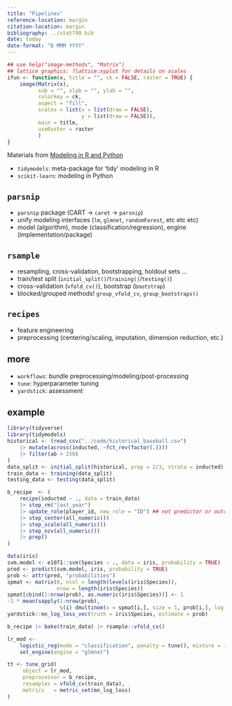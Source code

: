 ```yaml
---
title: "Pipelines"
reference-location: margin
citation-location: margin
bibliography: ../stat790.bib
date: today
date-format: "D MMM YYYY"
---
```


\newcommand{\A}{\mathbf A}
\newcommand{\B}{\mathbf B}
\newcommand{\D}{\mathbf D}
\newcommand{\GGamma}{\boldsymbol \Gamma}
\newcommand{\G}{\mathbf G}
\newcommand{\HH}{\mathbf H}
\newcommand{\I}{\mathbf I}
\newcommand{\K}{\mathbf K}
\newcommand{\N}{\mathbf N}
\newcommand{\Q}{\mathbf Q}
\newcommand{\R}{\mathbf R}
\newcommand{\bS}{\mathbf S}
\newcommand{\U}{\mathbf U}
\newcommand{\V}{\mathbf V}
\newcommand{\W}{\mathbf W}
\newcommand{\X}{\mathbf X}
\newcommand{\Y}{\mathbf Y}
\newcommand{\Z}{\mathbf Z}
\newcommand{\bbeta}{\boldsymbol \beta}
\newcommand{\bzero}{\boldsymbol 0}
\newcommand{\eeta}{\boldsymbol \eta}
\newcommand{\OOmega}{\boldsymbol \Omega}
\newcommand{\hatmat}{\mathbf H}
\newcommand{\grad}{\mathbf g}
\newcommand{\p}{\mathbf p}
\newcommand{\uu}{\mathbf u}
\newcommand{\w}{\mathbf w}
\newcommand{\x}{\mathbf x}
\newcommand{\y}{\mathbf y}
\newcommand{\z}{\mathbf z}
\newcommand{\kron}{\bigotimes}

<!-- typically renders in docs/ dir  -->

```r
## use help("image-methods", "Matrix")
## lattice graphics: ?lattice:xyplot for details on scales
ifun <- function(x, title = "", ck = FALSE, raster = TRUE) {
    image(Matrix(x),
          sub = "", xlab = "", ylab = "",
          colorkey = ck,
          aspect = "fill",
          scales = list(x = list(draw = FALSE),
                        y = list(draw = FALSE)),
          main = title,
          useRaster = raster
          )
}
```

Materials from [Modeling in R and Python](https://rwward.github.io/etf2021-r-py-modeling/)

- `tidymodels`: meta-package for 'tidy' modeling in R
- `scikit-learn`: modeling in Python

## `parsnip`

- `parsnip` package (CART → `caret` → `parsnip`)
- unify modeling interfaces (`lm`, `glmnet`, `randomForest`, etc etc etc)
- model (algorithm), mode (classification/regression), engine (implementation/package)

## `rsample`

- resampling, cross-validation, bootstrapping, holdout sets ...
- train/test split (`initial_split()`/`training()`/`testing()`)
- cross-validation (`vfold_cv()`), bootstrap (`bootstrap`)
- blocked/grouped methods! `group_vfold_cv`, `group_bootstraps()`

## `recipes`

- feature engineering
- preprocessing (centering/scaling, imputation, dimension reduction, etc.)

## more 

- `workflows`: bundle preprocessing/modeling/post-processing
- `tune`: hyperparameter tuning
- `yardstick`: assessment

## example

```r
library(tidyverse)
library(tidymodels)
historical <- (read_csv("../code/historical_baseball.csv")
    |> mutate(across(inducted, ~fct_rev(factor(.))))
    |> filter(ab > 250)
)
data_split <- initial_split(historical, prop = 2/3, strata = inducted)
train_data <- training(data_split)
testing_data <- testing(data_split)
```

```r
b_recipe  <- (
    recipe(inducted ~ ., data = train_data)
    |> step_rm("last_year")
    |> update_role(player_id, new_role = "ID") ## not predictor or outcome
    |> step_center(all_numeric())
    |> step_scale(all_numeric())
    |> step_nzv(all_numeric())
    |> prep()
)
```

```r
data(iris)
svm.model <- e1071::svm(Species ~ ., data = iris, probability = TRUE)
pred <- predict(svm.model, iris, probability = TRUE)
prob <- attr(pred, "probabilities")
spmat <- matrix(0, ncol = length(levels(iris$Species)),
                nrow = length(iris$Species))
spmat[cbind(1:nrow(prob), as.numeric(iris$Species))] <- 1
-1 * mean(sapply(1:nrow(prob),
                 \(i) dmultinom(x = spmat[i,], size = 1, prob[i,], log = TRUE)))
yardstick::mn_log_loss_vec(truth = iris$Species, estimate = prob)
```

```r
b_recipe |> bake(train_data) |> rsample::vfold_cv()
```

```r
lr_mod <-
    logistic_reg(mode = "classification", penalty = tune(), mixture = 1) %>% 
    set_engine(engine = "glmnet")
```

```r
tt <- tune_grid(
     object = lr_mod,
     preprocessor = b_recipe,
     resamples = vfold_cv(train_data),
     metrics   = metric_set(mn_log_loss)
)
```






